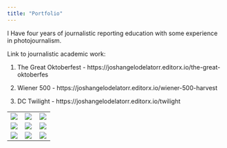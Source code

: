 ```yaml
---
title: "Portfolio"
---
```


I Have four years of journalistic reporting education with some experience in photojournalism.

Link to journalistic academic work:

1)  The Great Oktoberfest - https://joshangelodelatorr.editorx.io/the-great-oktoberfes

2)  Wiener 500 - https://joshangelodelatorr.editorx.io/wiener-500-harvest

3)  DC Twilight - https://joshangelodelatorr.editorx.io/twilight

+----------------------------+-----------------------------+----------------------------+
| ![](images/JSH_1730.jpg)   | ![](images/JSH_1794.jpg)    | ![](images/JSH_8501.jpg)   |
+----------------------------+-----------------------------+----------------------------+
| ![](images/JSH_8490.jpg)   | ![](images/JSH_0962.jpg)    | ![](images/JSH_0982.jpg)   |
+----------------------------+-----------------------------+----------------------------+
| ![](images/JSH_9192-2.jpg) | ![](images/JSH_9077-2.jpg)  | ![](images/JSH_9341-2.jpg) |
+----------------------------+-----------------------------+----------------------------+
